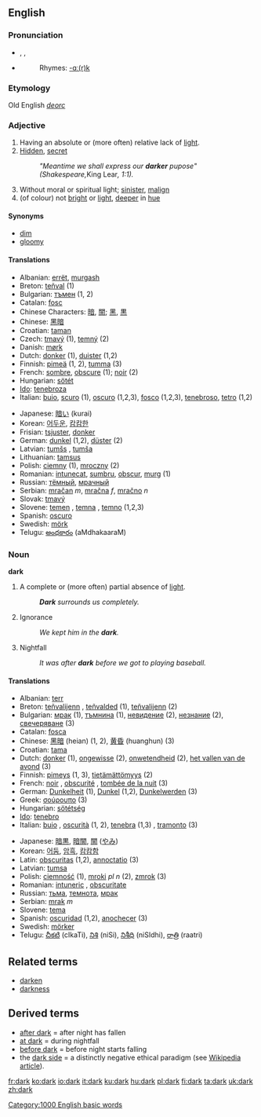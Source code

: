 ==English==

{{rank|terms|sort|town|436|dark|ye|common|subject}}

===Pronunciation===
*{{AHD|därk}}, {{IPA|/dɑː(r)k/}}, {{SAMPA|/dA:(r)k/}}
*{{audio|en-us-dark.ogg|Audio (US)}}
*:Rhymes: [[Rhymes:English:-ɑː(r)k|-ɑː(r)k]]
===Etymology===
Old English ''[[deorc]]''
===Adjective===
{{en-ad2|'''dark'''|'''[[darker]]'''|'''[[darkest]]'''}}

# Having an absolute or (more often) relative lack of [[light]].
# [[hidden|Hidden]], [[secret]]
#:''"Meantime we shall express our '''darker''' pupose" (Shakespeare, ''King Lear'', 1:1).''
# Without moral or spiritual light; [[sinister]], [[malign]]
# (of colour) not [[bright]] or [[light]], [[deep]]er in [[hue]]

====Synonyms====
*[[dim]]
*[[gloomy]]

====Translations====
{{top}}
*Albanian: [[errët]], [[murgash]]
*Breton: [[teñval]] (1)
*Bulgarian: [[тъмен]] (1, 2)
*Catalan: [[fosc]]
*Chinese Characters: [[暗]], [[闇]]; [[黑]], [[黒]]
*Chinese: [[黑暗]]
*Croatian: [[taman]]
*Czech: [[tmavý]] (1), [[temný]] (2)
*Danish: [[mørk]]
*Dutch: [[donker]] (1), [[duister]] (1,2)
*Finnish: [[pimeä]] (1, 2), [[tumma]] (3)
*French: [[sombre]], [[obscure]] (1); [[noir]] (2)
*Hungarian: [[sötét]]
*[[Ido]]: [[tenebroza]]
*Italian: [[buio]], [[scuro]] (1), [[oscuro]] (1,2,3), [[fosco]] (1,2,3), [[tenebroso]], [[tetro]] (1,2)
{{mid}}
*Japanese: [[暗い]] (kurai)
*Korean: [[어두운]], [[캄캄한]]
*Frisian: [[tsjuster]], [[donker]]
*German: [[dunkel]] (1,2), [[düster]] (2)
*Latvian: [[tumšs]] {{m}}, [[tumša]] {{f}}
*Lithuanian: [[tamsus]]
*Polish: [[ciemny]] {{m}} (1), [[mroczny]] {{m}} (2)
*Romanian: [[intunecat]], [[sumbru]], [[obscur]], [[murg]] (1)
*Russian: [[тёмный]], [[мрачный]]
*Serbian: [[mračan]] ''m'', [[mračna]] ''f'', [[mračno]] ''n''
*Slovak: [[tmavý]]
*Slovene: [[temen]] {{m}}, [[temna]] {{f}}, [[temno]] {{n}} (1,2,3)
*Spanish: [[oscuro]]
*Swedish: [[mörk]]
*Telugu: [[అంధకారం]] (aMdhakaaraM)
{{bottom}}

===Noun===
'''dark'''

# A complete or (more often) partial absence of [[light]].
#:'''''Dark''' surrounds us completely.''
# Ignorance 
#:''We kept him in the '''dark'''.''
# Nightfall 
#:''It was after '''dark''' before we got to playing baseball.''

====Translations====
{{top}}
*Albanian: [[terr]] {{m}}
*Breton: [[teñvalijenn]] {{f}}, [[teñvalded]] {{f}} (1), [[teñvalijenn]] (2)
*Bulgarian: [[мрак]] {{m}} (1), [[тъмнина]] {{f}} (1), [[невидение]] {{n}} (2), [[незнание]] {{n}} (2), [[свечеряване]] {{n}} (3)
*Catalan: [[fosca]] {{f}}
*Chinese: [[黑暗]] (heian) (1, 2), [[黄昏]] (huanghun) (3)
*Croatian: [[tama]]
*Dutch: [[donker]] {{n}} (1), [[ongewisse]] (2), [[onwetendheid]] {{f}} (2), [[het vallen van de avond]] (3)
*Finnish: [[pimeys]] (1, 3), [[tietämättömyys]] (2)
*French: [[noir]] {{m}}, [[obscurité]] {{f}}, [[tombée de la nuit]] (3)
*German: [[Dunkelheit]] {{f}} (1), [[Dunkel]] {{n}} (1,2), [[Dunkelwerden]] (3)
*Greek: [[σούρουπο]] (3)
*Hungarian: [[sötétség]]
*[[Ido]]: [[tenebro]]
*Italian: [[buio]] {{m}}, [[oscurità]] {{f}} (1, 2), [[tenebra]] (1,3) {{f}}, [[tramonto]] {{m}} (3)
{{mid}}
*Japanese: [[暗黒]], [[暗闇]], [[闇]] ([[やみ]])
*Korean: [[어둠]], [[암흑]], [[캄캄함]]
*Latin: [[obscuritas]] (1,2), [[annoctatio]] (3)
*Latvian: [[tumsa]] {{f}}
*Polish: [[ciemność]] {{f}} (1), [[mroki]] ''pl n'' (2), [[zmrok]] {{m}} (3)
*Romanian: [[intuneric]] {{n}}, [[obscuritate]] {{f}}
*Russian: [[тьма]], [[темнота]], [[мрак]]
*Serbian: [[mrak]] ''m''
*Slovene: [[tema]] {{f}}
*Spanish: [[oscuridad]] {{f}} (1,2), [[anochecer]] {{m}} (3)
*Swedish: [[mörker]]
*Telugu: [[చీకటి]] (cIkaTi), [[నిశి]] (niSi), [[నిశీధి]] (niSIdhi), [[రాత్రి]] (raatri)
{{bottom}}

==Related terms==
*[[darken]]
*[[darkness]]

==Derived terms==
*[[after dark]] = after night has fallen
*[[at dark]] = during nightfall
*[[before dark]] = before night starts falling
* the [[dark side]] = a distinctly negative ethical paradigm (see [[w:Dark_side|Wikipedia article]]).

[[Category:1000 English basic words]]

[[fr:dark]]
[[ko:dark]]
[[io:dark]]
[[it:dark]]
[[ku:dark]]
[[hu:dark]]
[[pl:dark]]
[[fi:dark]]
[[ta:dark]]
[[uk:dark]]
[[zh:dark]]